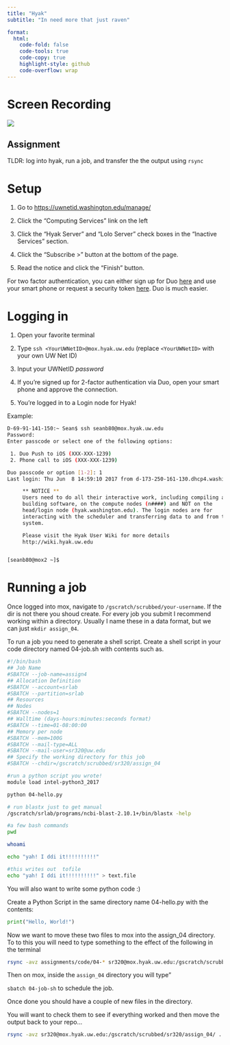```yaml
---
title: "Hyak"
subtitle: "In need more that just raven"

format:
  html:
    code-fold: false
    code-tools: true
    code-copy: true
    highlight-style: github
    code-overflow: wrap
---
```


# Screen Recording

[![](/img/zoom.png){fig-align="right"}](https://washington.zoom.us/rec/share/13ucJGRxtOYIW-1fHYAcxYdHiLtvyOOELxRf_f4S1Z1JhlcGflmoHo7lGUFEoKPK.JApMBrRCKtvpCHlX)

::: callout-important
## Assignment

TLDR: log into hyak, run a job, and transfer the the output using `rsync`
:::

# Setup

1.  Go to <https://uwnetid.washington.edu/manage/>

2.  Click the "Computing Services" link on the left

3.  Click the "Hyak Server" and "Lolo Server" check boxes in the "Inactive Services" section.

4.  Click the "Subscribe \>" button at the bottom of the page.

5.  Read the notice and click the "Finish" button.

For two factor authentication, you can either sign up for Duo [here](https://identity.uw.edu/2fa/) and use your smart phone or request a security token [here](http://www.washington.edu/itconnect/service/authentication/). Duo is much easier.

# Logging in

1.  Open your favorite terminal

2.  Type `ssh <YourUWNetID>@mox.hyak.uw.edu` (replace `<YourUWNetID>` with your own UW Net ID)

3.  Input your UWNetID *password*

4.  If you're signed up for 2-factor authentication via Duo, open your smart phone and approve the connection.

5.  You're logged in to a Login node for Hyak!

Example:

``` bash
D-69-91-141-150:~ Sean$ ssh seanb80@mox.hyak.uw.edu
Password:
Enter passcode or select one of the following options:

 1. Duo Push to iOS (XXX-XXX-1239)
 2. Phone call to iOS (XXX-XXX-1239)

Duo passcode or option [1-2]: 1
Last login: Thu Jun  8 14:59:10 2017 from d-173-250-161-130.dhcp4.washington.edu

     ** NOTICE **
     Users need to do all their interactive work, including compiling and
     building software, on the compute nodes (n####) and NOT on the
     head/login node (hyak.washington.edu). The login nodes are for
     interacting with the scheduler and transferring data to and from the
     system.

     Please visit the Hyak User Wiki for more details
     http://wiki.hyak.uw.edu


[seanb80@mox2 ~]$
```

# Running a job

Once logged into mox, navigate to `/gscratch/scrubbed/your-username`. If the dir is not there you shoud create. For every job you submit I recommend working within a directory. Usually I name these in a data format, but we can just `mkdir assign_04`.

To run a job you need to generate a shell script. Create a shell script in your code directory named 04-job.sh with contents such as.

``` bash
#!/bin/bash
## Job Name
#SBATCH --job-name=assign4
## Allocation Definition
#SBATCH --account=srlab
#SBATCH --partition=srlab
## Resources
## Nodes
#SBATCH --nodes=1
## Walltime (days-hours:minutes:seconds format)
#SBATCH --time=01-08:00:00
## Memory per node
#SBATCH --mem=100G
#SBATCH --mail-type=ALL
#SBATCH --mail-user=sr320@uw.edu
## Specify the working directory for this job
#SBATCH --chdir=/gscratch/scrubbed/sr320/assign_04

#run a python script you wrote!
module load intel-python3_2017

python 04-hello.py

# run blastx just to get manual
/gscratch/srlab/programs/ncbi-blast-2.10.1+/bin/blastx -help

#a few bash commands
pwd 

whoami

echo "yah! I ddi it!!!!!!!!!!"

#this writes out  tofile
echo "yah! I ddi it!!!!!!!!!!" > text.file
```

You will also want to write some python code :)

Create a Python Script in the same directory name 04-hello.py with the contents:

``` python
print("Hello, World!")
```

Now we want to move these two files to mox into the assign_04 directory. To to this you will need to type something to the effect of the following in the terminal

``` bash
rsync -avz assignments/code/04-* sr320@mox.hyak.uw.edu:/gscratch/scrubbed/sr320/assign_04
```

Then on mox, inside the `assign_04` directory you will type"

`sbatch 04-job-sh` to schedule the job.

Once done you should have a couple of new files in the directory.

You will want to check them to see if everything worked and then move the output back to your repo...

``` bash
rsync -avz sr320@mox.hyak.uw.edu:/gscratch/scrubbed/sr320/assign_04/ .
```
